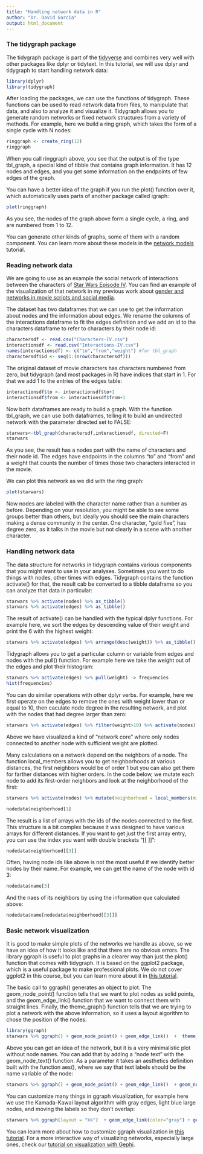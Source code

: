 ```yaml
---
title: "Handling network data in R"
author: "Dr. David Garcia"
output: html_document
---
```


### The tidygraph package

The tidygraph package is part of the [tidyverse](https://www.tidyverse.org/) and combines very well with other packages like dplyr or tidytext. In this tutorial, we will use dplyr and tidygraph to start handling network data:

```r
library(dplyr)
library(tidygraph)
```

After loading the packages, we can use the functions of tidygraph. These functions can be used to read network data from files, to manipulate that data, and also to analyze it and visualize it. Tidygraph allows you to generate random networks or fixed network structures from a variety of methods. For example, here we build a ring graph, which takes the form of a single cycle with N nodes:

```r
ringgraph <- create_ring(12) 
ringgraph
```
When you call ringgraph above, you see that the output is of the type tbl_graph, a special kind of tibble that contains graph information. It has 12 nodes and edges, and you get some information on the endpoints of few edges of the graph.

You can have a better idea of the graph if you run the plot() function over it, which automatically uses parts of another package called igraph:

```r
plot(ringgraph)
```

As you see, the nodes of the graph above form a single cycle, a ring, and are numbered from 1 to 12.

You can generate other kinds of graphs, some of them with a random component. You can learn more about these models in the [network models]() tutorial.

### Reading network data

We are going to use as an example the social network of interactions between the characters of [Star Wars Episode IV](http://evelinag.com/blog/2015/12-15-star-wars-social-network/). You can find an example of the visualization of that network in my previous work about [gender and networks in movie scripts and social media](https://arxiv.org/abs/1404.0163).

The dataset has two dataframes that we can use to get the information about nodes and the information about edges. We rename the columns of the interactions dataframe to fit the edges definition and we add an id to the characters dataframe to refer to characters by their node id:
```r
charactersdf <- read.csv("Characters-IV.csv")
interactionsdf <- read.csv("Interactions-IV.csv")
names(interactionsdf) <- c("to","from","weight") #for tbl_graph
charactersdf$id <- seq(1:(nrow(charactersdf)))
```

The original dataset of movie characters has characters numbered from zero, but tidygraph (and most packages in R) have indices that start in 1. For that we add 1 to the entries of the edges table:
```r
interactionsdf$to <- interactionsdf$to+1
interactionsdf$from <- interactionsdf$from+1
```

Now both dataframes are ready to build a graph. With the function tbl_graph, we can use both dataframes, telling it to build an undirected network with the parameter directed set to FALSE:

```r
starwars<-tbl_graph(charactersdf,interactionsdf, directed=F)
starwars
```

As you see, the result has a nodes part with the name of characters and their node id. The edges have endpoints in the columns "to" and "from" and a weight that counts the number of times those two characters interacted in the movie.

We can plot this network as we did with the ring graph:
```r
plot(starwars)
```


Now nodes are labeled with the character name rather than a number as before. Depending on your resolution, you might be able to see some groups better than others, but ideally you should see the main characters making a dense community in the center. One character, "gold five", has degree zero, as it talks in the movie but not clearly in a scene with another character.

### Handling network data

The data structure for networks in tidygraph contains various components that you might want to use in your analyses. Sometimes you want to do things with nodes, other times with edges. Tidygraph contains the function activate() for that, the result cab be converted to a tibble dataframe so you can analyze that data in particular:

```r
starwars %>% activate(nodes) %>% as_tibble()
starwars %>% activate(edges) %>% as_tibble()
```


The result of activate() can be handled with the typical dplyr functions. For example here, we sort the edges by descending value of their weight and print the 6 with the highest weight:
```r
starwars %>% activate(edges) %>% arrange(desc(weight)) %>% as_tibble() %>% head()
```

Tidygraph allows you to get a particular column or variable from edges and nodes with the pull() function. For example here we take the weight out of the edges and plot their histogram:

```r
starwars %>% activate(edges) %>% pull(weight) -> frequencies
hist(frequencies)
```

You can do similar operations with other dplyr verbs. For example, here we first operate on the edges to remove the ones with weight lower than or equal to 10, then caculate node degree in the resulting network, and plot with the nodes that had degree larger than zero:

```r
starwars %>% activate(edges) %>% filter(weight>10) %>% activate(nodes) %>% mutate(degree=centrality_degree()) %>% filter(degree>0) %>% plot()
```

Above we have visualized a kind of "network core" where only nodes connected to another node with sufficient weight are plotted.

Many calculations on a network depend on the neighbors of a node. The function local_members allows you to get neighborhoods at various distances, the first neighbors would be of order 1 but you can also get them for farther distances with higher orders. In the code below, we mutate each node to add its first-order neighbors and look at the neighborhood of the first:

```r
starwars %>% activate(nodes) %>% mutate(neighborhood = local_members(mindist = 1, order=1))  %>% as_tibble() -> nodedata

nodedata$neighborhood[1]
```
The result is a list of arrays with the ids of the nodes connected to the first. This structure is a bit complex because it was designed to have various arrays for different distances. If you want to get just the first array entry, you can use the index you want with double brackets "[[ ]]":

```r
nodedata$neighborhood[[3]]
```

Often, having node ids like above is not the most useful if we identify better nodes by their name. For example, we can get the name of the node with id 3:

```r
nodedata$name[3]
```

And the naes of its neighbors by using the information que calculated above:

```r
nodedata$name[nodedata$neighborhood[[3]]]
```

### Basic network visualization

It is good to make simple plots of the networks we handle as above, so we have an idea of how it looks like and that there are no obvious errors. The library ggraph is useful to plot graphs in a clearer way than just the plot() function that comes with tidygraph. It is based on the ggplot2 package, which is a useful package to make professional plots. We do not cover ggplot2 in this course, but you can learn more about it in [this tutorial](https://www.cedricscherer.com/2019/08/05/a-ggplot2-tutorial-for-beautiful-plotting-in-r/).

The basic call to ggraph() generates an object to plot. The geom_node_point() function tells that we want to plot nodes as solid points, and the geom_edge_link() function that we want to connect them with straight lines. Finally, the theme_graph() function tells that we are trying to plot a network with the above information, so it uses a layout algorithm to chose the position of the nodes:

```r
library(ggraph)
starwars %>% ggraph() + geom_node_point() + geom_edge_link()  +  theme_graph()
```

Above you can get an idea of the network, but it is a very minimalistic plot without node names. You can add that by adding a "node text" with the geom_node_text() function. As a parameter it takes an aesthetics definition built with the function aes(), where we say that text labels should be the name variable of the node:

```r
starwars %>% ggraph() + geom_node_point() + geom_edge_link()  + geom_node_text(aes(label=name)) +  theme_graph()
```

You can customize many things in ggraph visualization, for example here we use the Kamada-Kawai layout algorithm with gray edges, light blue large nodes, and moving the labels so they don't overlap:

```r
starwars %>% ggraph(layout = "kk")  + geom_edge_link(color="gray") + geom_node_point(colour="lightblue", size=3) + geom_node_text(aes(label=name), repel=T) +  theme_graph()
```

You can learn more about how to customize ggraph visualization in [this tutorial](http://mr.schochastics.net/netVizR.html). For a more interactive way of visualizing networks, especially large ones, check our [tutorial on visualization with Gephi]().